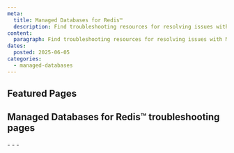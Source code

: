 ```yaml
---
meta:
  title: Managed Databases for Redis™
  description: Find troubleshooting resources for resolving issues with Managed Databases for Redis™.
content:
  paragraph: Find troubleshooting resources for resolving issues with Managed Databases for Redis™.
dates:
  posted: 2025-06-05
categories:
  - managed-databases
---
```


<ProductHeader
  productName="Managed Databases for Redis™ troubleshooting"
  productLogo="managedDatabase"
  description="Discover how to solve the most common issues in Scaleway Managed Databases for Redis™."
/>

## Featured Pages

<Grid>
    <DefaultCard
      title="Managed Databases for Redis™ FAQ"
      description="General info on Managed Databases"
      url="/managed-databases-for-postgresql-and-mysql/faq/"
      label="See more"
    />
    <DefaultCard
      title="How to connect to a Redis™ Database Instance"
      description="Connect to a Redis™ Instance"
      url="/managed-databases-for-redis/how-to/connect-to-redis-database-instance"
      label="See more"
    />
    <DefaultCard
      title="Security and Reliability"
      description="Best practices for security"
      url="/managed-databases-for-postgresql-and-mysql/reference-content/security-and-reliability/"
      label="See more"
    />
</Grid>
<Grid>
    <DefaultCard
      title="Ensuring data persistance"
      description="Learn more about data persistance in Redis™"
      url="/managed-databases-for-postgresql-and-mysql/reference-content/postgresql-extensions/"
      label="See more"
    />
    <DefaultCard
      title="Understanding default user permissions"
      description="Learn more about user permissions"
      url="/managed-databases-for-redis/reference-content/default-user-permissions"
      label="See more"
    />
</Grid>

## Managed Databases for Redis™ troubleshooting pages

<LinksList>
  - <LinkList to="/managed-databases-for-redis/troubleshooting/database-instance-unavailable/" label="Dealing with Database Instance unavailability" />
  - <LinkList to="/managed-databases-for-redis/troubleshooting/database-instance-connectivity-issues/" label="Dealing with Database Instance connectivity issues" />
  - <LinkList to="/managed-databases-for-redis/troubleshooting/database-instance-performance-issues/" label="Dealing with Database Instance performance issues" />
</LinksList>



